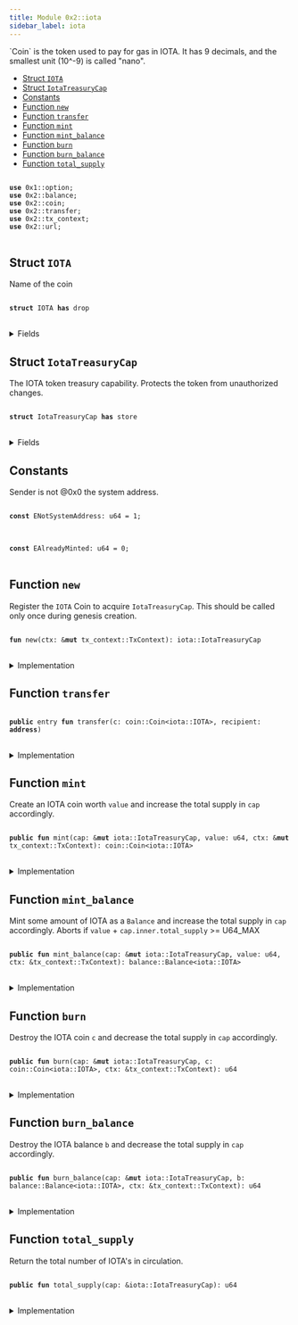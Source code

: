 ```yaml
---
title: Module 0x2::iota
sidebar_label: iota
---
```


<Link id="0x2_iota"/>
`Coin<IOTA>` is the token used to pay for gas in IOTA.
It has 9 decimals, and the smallest unit (10^-9) is called "nano".


-  [Struct `IOTA`](#0x2_iota_IOTA)
-  [Struct `IotaTreasuryCap`](#0x2_iota_IotaTreasuryCap)
-  [Constants](#@Constants_0)
-  [Function `new`](#0x2_iota_new)
-  [Function `transfer`](#0x2_iota_transfer)
-  [Function `mint`](#0x2_iota_mint)
-  [Function `mint_balance`](#0x2_iota_mint_balance)
-  [Function `burn`](#0x2_iota_burn)
-  [Function `burn_balance`](#0x2_iota_burn_balance)
-  [Function `total_supply`](#0x2_iota_total_supply)


<pre>
<code>
<b>use</b> <Link to="../move-stdlib/option#0x1_option">0x1::option</Link>;
<b>use</b> <Link to="../iota-framework/balance#0x2_balance">0x2::balance</Link>;
<b>use</b> <Link to="../iota-framework/coin#0x2_coin">0x2::coin</Link>;
<b>use</b> <Link to="../iota-framework/transfer#0x2_transfer">0x2::transfer</Link>;
<b>use</b> <Link to="../iota-framework/tx_context#0x2_tx_context">0x2::tx_context</Link>;
<b>use</b> <Link to="../iota-framework/url#0x2_url">0x2::url</Link>;
</code>
</pre>



<Link id="0x2_iota_IOTA"></Link>

## Struct `IOTA`

Name of the coin


<pre>
<code>
<b>struct</b> <Link to="../iota-framework/iota#0x2_iota_IOTA">IOTA</Link> <b>has</b> drop
</code>
</pre>



<details>
<summary>Fields</summary>


<dl>
<dt>
<code>dummy_field: bool</code>
</dt>
<dd>

</dd>
</dl>


</details>

<Link id="0x2_iota_IotaTreasuryCap"></Link>

## Struct `IotaTreasuryCap`

The IOTA token treasury capability.
Protects the token from unauthorized changes.


<pre>
<code>
<b>struct</b> <Link to="../iota-framework/iota#0x2_iota_IotaTreasuryCap">IotaTreasuryCap</Link> <b>has</b> store
</code>
</pre>



<details>
<summary>Fields</summary>


<dl>
<dt>
<code>inner: <Link to="../iota-framework/coin#0x2_coin_TreasuryCap">coin::TreasuryCap</Link>&lt;<Link to="../iota-framework/iota#0x2_iota_IOTA">iota::IOTA</Link>&gt;</code>
</dt>
<dd>

</dd>
</dl>


</details>

<Link id="@Constants_0"></Link>

## Constants


<Link id="0x2_iota_ENotSystemAddress"></Link>

Sender is not @0x0 the system address.


<pre>
<code>
<b>const</b> <Link to="../iota-framework/iota#0x2_iota_ENotSystemAddress">ENotSystemAddress</Link>: u64 = 1;
</code>
</pre>



<Link id="0x2_iota_EAlreadyMinted"></Link>



<pre>
<code>
<b>const</b> <Link to="../iota-framework/iota#0x2_iota_EAlreadyMinted">EAlreadyMinted</Link>: u64 = 0;
</code>
</pre>



<Link id="0x2_iota_new"></Link>

## Function `new`

Register the <code><Link to="../iota-framework/iota#0x2_iota_IOTA">IOTA</Link></code> Coin to acquire <code><Link to="../iota-framework/iota#0x2_iota_IotaTreasuryCap">IotaTreasuryCap</Link></code>.
This should be called only once during genesis creation.


<pre>
<code>
<b>fun</b> <Link to="../iota-framework/iota#0x2_iota_new">new</Link>(ctx: &<b>mut</b> <Link to="../iota-framework/tx_context#0x2_tx_context_TxContext">tx_context::TxContext</Link>): <Link to="../iota-framework/iota#0x2_iota_IotaTreasuryCap">iota::IotaTreasuryCap</Link>
</code>
</pre>



<details>
<summary>Implementation</summary>


<pre>
<code>
<b>fun</b> <Link to="../iota-framework/iota#0x2_iota_new">new</Link>(ctx: &<b>mut</b> TxContext): <Link to="../iota-framework/iota#0x2_iota_IotaTreasuryCap">IotaTreasuryCap</Link> \{
    <b>assert</b>!(ctx.sender() == @0x0, <Link to="../iota-framework/iota#0x2_iota_ENotSystemAddress">ENotSystemAddress</Link>);
    <b>assert</b>!(ctx.epoch() == 0, <Link to="../iota-framework/iota#0x2_iota_EAlreadyMinted">EAlreadyMinted</Link>);

    <b>let</b> (treasury, metadata) = <Link to="../iota-framework/coin#0x2_coin_create_currency">coin::create_currency</Link>(
        <Link to="../iota-framework/iota#0x2_iota_IOTA">IOTA</Link> \{},
        9,
        b"<Link to="../iota-framework/iota#0x2_iota_IOTA">IOTA</Link>",
        b"<Link to="../iota-framework/iota#0x2_iota_IOTA">IOTA</Link>",
        b"The main (gas)token of the <Link to="../iota-framework/iota#0x2_iota_IOTA">IOTA</Link> Network.",
        <Link to="../move-stdlib/option#0x1_option_some">option::some</Link>(<Link to="../iota-framework/url#0x2_url_new_unsafe_from_bytes">url::new_unsafe_from_bytes</Link>(b"https://<Link to="../iota-framework/iota#0x2_iota">iota</Link>.org/logo.png")),
        ctx
    );

    <Link to="../iota-framework/transfer#0x2_transfer_public_freeze_object">transfer::public_freeze_object</Link>(metadata);

    <Link to="../iota-framework/iota#0x2_iota_IotaTreasuryCap">IotaTreasuryCap</Link> \{
        inner: treasury,
    }
}
</code>
</pre>



</details>

<Link id="0x2_iota_transfer"></Link>

## Function `transfer`



<pre>
<code>
<b>public</b> entry <b>fun</b> <Link to="../iota-framework/transfer#0x2_transfer">transfer</Link>(c: <Link to="../iota-framework/coin#0x2_coin_Coin">coin::Coin</Link>&lt;<Link to="../iota-framework/iota#0x2_iota_IOTA">iota::IOTA</Link>&gt;, recipient: <b>address</b>)
</code>
</pre>



<details>
<summary>Implementation</summary>


<pre>
<code>
<b>public</b> entry <b>fun</b> <Link to="../iota-framework/transfer#0x2_transfer">transfer</Link>(c: <Link to="../iota-framework/coin#0x2_coin_Coin">coin::Coin</Link>&lt;<Link to="../iota-framework/iota#0x2_iota_IOTA">IOTA</Link>&gt;, recipient: <b>address</b>) \{
    <Link to="../iota-framework/transfer#0x2_transfer_public_transfer">transfer::public_transfer</Link>(c, recipient)
}
</code>
</pre>



</details>

<Link id="0x2_iota_mint"></Link>

## Function `mint`

Create an IOTA coin worth <code>value</code> and increase the total supply in <code>cap</code> accordingly.


<pre>
<code>
<b>public</b> <b>fun</b> <Link to="../iota-framework/iota#0x2_iota_mint">mint</Link>(cap: &<b>mut</b> <Link to="../iota-framework/iota#0x2_iota_IotaTreasuryCap">iota::IotaTreasuryCap</Link>, value: u64, ctx: &<b>mut</b> <Link to="../iota-framework/tx_context#0x2_tx_context_TxContext">tx_context::TxContext</Link>): <Link to="../iota-framework/coin#0x2_coin_Coin">coin::Coin</Link>&lt;<Link to="../iota-framework/iota#0x2_iota_IOTA">iota::IOTA</Link>&gt;
</code>
</pre>



<details>
<summary>Implementation</summary>


<pre>
<code>
<b>public</b> <b>fun</b> <Link to="../iota-framework/iota#0x2_iota_mint">mint</Link>(cap: &<b>mut</b> <Link to="../iota-framework/iota#0x2_iota_IotaTreasuryCap">IotaTreasuryCap</Link>, value: u64, ctx: &<b>mut</b> TxContext): Coin&lt;<Link to="../iota-framework/iota#0x2_iota_IOTA">IOTA</Link>&gt; \{
    <b>assert</b>!(ctx.sender() == @0x0, <Link to="../iota-framework/iota#0x2_iota_ENotSystemAddress">ENotSystemAddress</Link>);

    cap.inner.<Link to="../iota-framework/iota#0x2_iota_mint">mint</Link>(value, ctx)
}
</code>
</pre>



</details>

<Link id="0x2_iota_mint_balance"></Link>

## Function `mint_balance`

Mint some amount of IOTA as a <code>Balance</code> and increase the total supply in <code>cap</code> accordingly.
Aborts if <code>value</code> + <code>cap.inner.total_supply</code> >= U64_MAX


<pre>
<code>
<b>public</b> <b>fun</b> <Link to="../iota-framework/iota#0x2_iota_mint_balance">mint_balance</Link>(cap: &<b>mut</b> <Link to="../iota-framework/iota#0x2_iota_IotaTreasuryCap">iota::IotaTreasuryCap</Link>, value: u64, ctx: &<Link to="../iota-framework/tx_context#0x2_tx_context_TxContext">tx_context::TxContext</Link>): <Link to="../iota-framework/balance#0x2_balance_Balance">balance::Balance</Link>&lt;<Link to="../iota-framework/iota#0x2_iota_IOTA">iota::IOTA</Link>&gt;
</code>
</pre>



<details>
<summary>Implementation</summary>


<pre>
<code>
<b>public</b> <b>fun</b> <Link to="../iota-framework/iota#0x2_iota_mint_balance">mint_balance</Link>(cap: &<b>mut</b> <Link to="../iota-framework/iota#0x2_iota_IotaTreasuryCap">IotaTreasuryCap</Link>, value: u64, ctx: &TxContext): Balance&lt;<Link to="../iota-framework/iota#0x2_iota_IOTA">IOTA</Link>&gt; \{
    <b>assert</b>!(ctx.sender() == @0x0, <Link to="../iota-framework/iota#0x2_iota_ENotSystemAddress">ENotSystemAddress</Link>);

    cap.inner.<Link to="../iota-framework/iota#0x2_iota_mint_balance">mint_balance</Link>(value)
}
</code>
</pre>



</details>

<Link id="0x2_iota_burn"></Link>

## Function `burn`

Destroy the IOTA coin <code>c</code> and decrease the total supply in <code>cap</code> accordingly.


<pre>
<code>
<b>public</b> <b>fun</b> <Link to="../iota-framework/iota#0x2_iota_burn">burn</Link>(cap: &<b>mut</b> <Link to="../iota-framework/iota#0x2_iota_IotaTreasuryCap">iota::IotaTreasuryCap</Link>, c: <Link to="../iota-framework/coin#0x2_coin_Coin">coin::Coin</Link>&lt;<Link to="../iota-framework/iota#0x2_iota_IOTA">iota::IOTA</Link>&gt;, ctx: &<Link to="../iota-framework/tx_context#0x2_tx_context_TxContext">tx_context::TxContext</Link>): u64
</code>
</pre>



<details>
<summary>Implementation</summary>


<pre>
<code>
<b>public</b> <b>fun</b> <Link to="../iota-framework/iota#0x2_iota_burn">burn</Link>(cap: &<b>mut</b> <Link to="../iota-framework/iota#0x2_iota_IotaTreasuryCap">IotaTreasuryCap</Link>, c: Coin&lt;<Link to="../iota-framework/iota#0x2_iota_IOTA">IOTA</Link>&gt;, ctx: &TxContext): u64 \{
    <b>assert</b>!(ctx.sender() == @0x0, <Link to="../iota-framework/iota#0x2_iota_ENotSystemAddress">ENotSystemAddress</Link>);

    cap.inner.<Link to="../iota-framework/iota#0x2_iota_burn">burn</Link>(c)
}
</code>
</pre>



</details>

<Link id="0x2_iota_burn_balance"></Link>

## Function `burn_balance`

Destroy the IOTA balance <code>b</code> and decrease the total supply in <code>cap</code> accordingly.


<pre>
<code>
<b>public</b> <b>fun</b> <Link to="../iota-framework/iota#0x2_iota_burn_balance">burn_balance</Link>(cap: &<b>mut</b> <Link to="../iota-framework/iota#0x2_iota_IotaTreasuryCap">iota::IotaTreasuryCap</Link>, b: <Link to="../iota-framework/balance#0x2_balance_Balance">balance::Balance</Link>&lt;<Link to="../iota-framework/iota#0x2_iota_IOTA">iota::IOTA</Link>&gt;, ctx: &<Link to="../iota-framework/tx_context#0x2_tx_context_TxContext">tx_context::TxContext</Link>): u64
</code>
</pre>



<details>
<summary>Implementation</summary>


<pre>
<code>
<b>public</b> <b>fun</b> <Link to="../iota-framework/iota#0x2_iota_burn_balance">burn_balance</Link>(cap: &<b>mut</b> <Link to="../iota-framework/iota#0x2_iota_IotaTreasuryCap">IotaTreasuryCap</Link>, b: Balance&lt;<Link to="../iota-framework/iota#0x2_iota_IOTA">IOTA</Link>&gt;, ctx: &TxContext): u64 \{
    <b>assert</b>!(ctx.sender() == @0x0, <Link to="../iota-framework/iota#0x2_iota_ENotSystemAddress">ENotSystemAddress</Link>);

    cap.inner.supply_mut().decrease_supply(b)
}
</code>
</pre>



</details>

<Link id="0x2_iota_total_supply"></Link>

## Function `total_supply`

Return the total number of IOTA's in circulation.


<pre>
<code>
<b>public</b> <b>fun</b> <Link to="../iota-framework/iota#0x2_iota_total_supply">total_supply</Link>(cap: &<Link to="../iota-framework/iota#0x2_iota_IotaTreasuryCap">iota::IotaTreasuryCap</Link>): u64
</code>
</pre>



<details>
<summary>Implementation</summary>


<pre>
<code>
<b>public</b> <b>fun</b> <Link to="../iota-framework/iota#0x2_iota_total_supply">total_supply</Link>(cap: &<Link to="../iota-framework/iota#0x2_iota_IotaTreasuryCap">IotaTreasuryCap</Link>): u64 \{
    cap.inner.<Link to="../iota-framework/iota#0x2_iota_total_supply">total_supply</Link>()
}
</code>
</pre>



</details>
